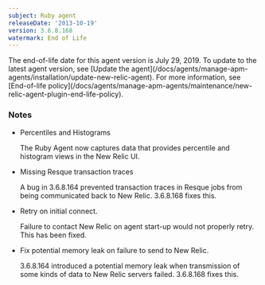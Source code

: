 ```yaml
---
subject: Ruby agent
releaseDate: '2013-10-19'
version: 3.6.8.168
watermark: End of Life
---
```


<Callout variant="important">
  The end-of-life date for this agent version is July 29, 2019. To update to the latest agent version, see [Update the agent](/docs/agents/manage-apm-agents/installation/update-new-relic-agent). For more information, see [End-of-life policy](/docs/agents/manage-apm-agents/maintenance/new-relic-agent-plugin-end-life-policy).
</Callout>

### Notes

* Percentiles and Histograms

  The Ruby Agent now captures data that provides percentile and histogram views in the New Relic UI.
* Missing Resque transaction traces

  A bug in 3.6.8.164 prevented transaction traces in Resque jobs from being communicated back to New Relic. 3.6.8.168 fixes this.
* Retry on initial connect.

  Failure to contact New Relic on agent start-up would not properly retry. This has been fixed.
* Fix potential memory leak on failure to send to New Relic.

  3.6.8.164 introduced a potential memory leak when transmission of some kinds of data to New Relic servers failed. 3.6.8.168 fixes this.
